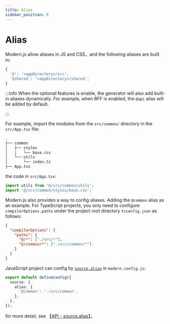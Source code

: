 ```yaml
---
title: Alias
sidebar_position: 8
---
```

# Alias

Modern.js allow aliases in JS and CSS，and the following aliases are built in:

```js
{
  '@': '<appDirectory>/src',
  '@shared': '<appDirectory>/shared',
}
```

:::info
When the optional features is enable, the generator will also add built-in aliases dynamically. For example, when BFF is enabled, the `@api` alias will be added by default.

:::

For example, import the modules from the `src/common/` directory in the `src/App.tsx` file:

```bash
.
├── common
│   ├── styles
│   │   └── base.css
│   └── utils
│       └── index.ts
├── App.tsx
```

the code in `src/App.tsx`:

```ts
import utils from '@/src/common/utils';
import '@/src/common/styles/base.css';
```

Modern.js also provides a way to config aliases. Adding the `@common` alias as an example. For TypeScript projects, you only need to configure `compilerOptions.paths` under the project root directory `tsconfig.json` as follows:

```json
{
  "compilerOptions": {
    "paths": {
      "@/*": ["./src/*"],
      "@/common/*": ["./src/common/*"]
    }
  }
}
```

JavaScript project can config by [`source.alias`](/configure/app/source/alias) in `modern.config.js`:

```ts title="modern.config.ts"
export default defineConfig({
  source: {
    alias: {
      '@common': './src/common',
    },
  },
});
```

for more detail, see 【[API - source.alias](/configure/app/source/alias)】。

